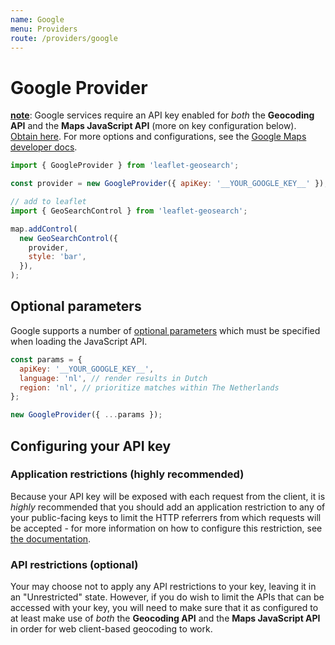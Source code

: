 ```yaml
---
name: Google
menu: Providers
route: /providers/google
---
```



# Google Provider

**<u>note</u>**: Google services require an API key enabled for _both_ the **Geocoding API** and
the **Maps JavaScript API** (more on key configuration below). [Obtain here][1]. For more options and configurations,
see the [Google Maps developer docs][2].

<Playground>
  <Map provider="Google" />
</Playground>

```js
import { GoogleProvider } from 'leaflet-geosearch';

const provider = new GoogleProvider({ apiKey: '__YOUR_GOOGLE_KEY__' });

// add to leaflet
import { GeoSearchControl } from 'leaflet-geosearch';

map.addControl(
  new GeoSearchControl({
    provider,
    style: 'bar',
  }),
);
```

## Optional parameters

Google supports a number of [optional parameters][3] which must be specified when loading the JavaScript API.

```js
const params = {
  apiKey: '__YOUR_GOOGLE_KEY__',
  language: 'nl', // render results in Dutch
  region: 'nl', // prioritize matches within The Netherlands
};

new GoogleProvider({ ...params });
```

## Configuring your API key

### Application restrictions (highly recommended)

Because your API key will be exposed with each request from the client, it is _highly_ recommended that you should add an application restriction to any of your public-facing keys to limit the HTTP referrers from which requests will be accepted - for more information on how to configure this restriction, see [the documentation][4].

### API restrictions (optional)

Your may choose not to apply any API restrictions to your key, leaving it in an "Unrestricted" state. However, if you do wish to limit the APIs that can be accessed with your key, you will need to make sure that it as configured to at least make use of _both_ the **Geocoding API** and the **Maps JavaScript API** in order for web client-based geocoding to work.

[1]: https://developers.google.com/maps/documentation/javascript/get-api-key
[2]: https://developers.google.com/maps/documentation/javascript/overview
[3]: https://googlemaps.github.io/js-api-loader/interfaces/LoaderOptions.html
[4]: https://cloud.google.com/docs/authentication/api-keys#http
